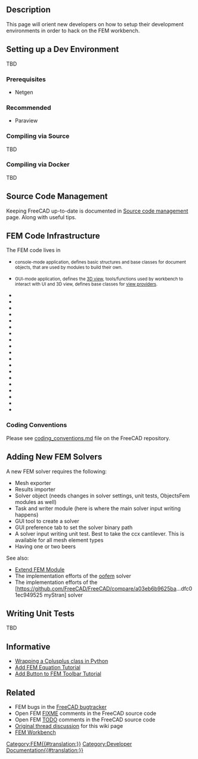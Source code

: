 <languages/>

{{TOCright}}

== Description ==

This page will orient new developers on how to setup their development environments in order to hack on the FEM workbench.

== Setting up a Dev Environment ==

TBD

=== Prerequisites ===

* Netgen

=== Recommended ===

* Paraview

=== Compiling via Source ===

TBD

=== Compiling via Docker ===

TBD

== Source Code Management ==

Keeping FreeCAD up-to-date is documented in [[Source_code_management|Source code management]] page. Along with useful {{incode|git}} tips.

== FEM Code Infrastructure ==

The FEM code lives in {{incode|src/Mod/Fem}}

* {{incode|App/}} <small>console-mode application, defines basic structures and base classes for document objects, that are used by modules to build their own.</small> 
* {{incode|Gui/}} <small>GUI-mode application, defines the [[3D_view|3D view]], tools/functions used by workbench to interact with UI and 3D view, defines base classes for [[Viewprovider|view providers]].</small>
* {{incode|femcommands/}} 
* {{incode|fem.dox}}
* {{incode|femexamples/}}
* {{incode|femguiobjects/}}
* {{incode|femguiutils/}}
* {{incode|feminout/}}
* {{incode|femmesh/}}
* {{incode|femobjects/}}
* {{incode|femresult/}}
* {{incode|femsolver/}}
* {{incode|femtaskpanels/}}
* {{incode|femtest/}}
* {{incode|femtools/}}
* {{incode|femviewprovider/}}
* {{incode|InitGui.py}}
* {{incode|Init.py}}
* {{incode|ObjectsFem.py}}
* {{incode|TestFemApp.py}}
* {{incode|TestFemGui.py}}

=== Coding Conventions ===

Please see [https://github.com/FreeCAD/FreeCAD/blob/master/src/Mod/Fem/coding_conventions.md coding_conventions.md] file on the FreeCAD repository.

== Adding New FEM Solvers ==

A new FEM solver requires the following:

* Mesh exporter
* Results importer
* Solver object (needs changes in solver settings, unit tests, ObjectsFem modules as well)
* Task and writer module (here is where the main solver input writing happens)
* GUI tool to create a solver
* GUI preference tab to set the solver binary path
* A solver input writing unit test. Best to take the ccx cantilever. This is available for all mesh element types
* Having one or two beers

See also:
* [[Extend_FEM_Module|Extend FEM Module]]
* The implementation efforts of the [https://github.com/berndhahnebach/FreeCAD_bhb/commits/femoofem oofem] solver
* The implementation efforts of the [https://github.com/FreeCAD/FreeCAD/compare/a03eb6b9625ba...dfc01ec949525 myStran] solver

== Writing Unit Tests ==

TBD

== Informative == 

* [[Wrapping_a_Cplusplus_class_in_Python|Wrapping a Cplusplus class in Python]]
* [[Add_FEM_Equation_Tutorial|Add FEM Equation Tutorial]]
* [[Add_Button_to_FEM_Toolbar_Tutorial|Add Button to FEM Toolbar Tutorial]]

== Related ==

* FEM bugs in the [https://github.com/FreeCAD/FreeCAD/issues FreeCAD bugtracker]
* Open FEM [https://github.com/FreeCAD/FreeCAD/search?q=FIXME+AND+fem FIXME] comments in the FreeCAD source code
* Open FEM [https://github.com/FreeCAD/FreeCAD/search?q=TODO+AND+fem TODO] comments in the FreeCAD source code
* [https://forum.freecadweb.org/viewtopic.php?f=18&t=60574 Original thread discussion] for this wiki page
* [[FEM_Workbench|FEM Workbench]]


[[Category:FEM{{#translation:}}]]
[[Category:Developer Documentation{{#translation:}}]]